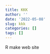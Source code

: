 ```yaml
---
title: KKK
author: ''
date: '2022-05-08'
slug: kkk
categories: []
tags: []
---
```


R 
make
web site
